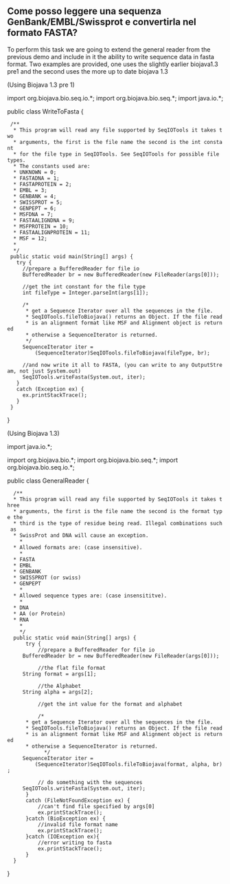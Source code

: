 == Come posso leggere una sequenza GenBank/EMBL/Swissprot e convertirla nel formato FASTA? ==

To perform this task we are going to extend the general reader from the previous demo and include in it the ability to write sequence data in fasta format. Two examples are provided, one uses the slightly earlier biojava1.3 pre1 and the second uses the more up to date biojava 1.3

(Using Biojava 1.3 pre 1)

<java>
import org.biojava.bio.seq.io.*;
import org.biojava.bio.seq.*;
import java.io.*;

public class WriteToFasta {

  /**
   * This program will read any file supported by SeqIOTools it takes two
   * arguments, the first is the file name the second is the int constant
   * for the file type in SeqIOTools. See SeqIOTools for possible file types.
   * The constants used are:
   * UNKNOWN = 0;
   * FASTADNA = 1;
   * FASTAPROTEIN = 2;
   * EMBL = 3;
   * GENBANK = 4;
   * SWISSPROT = 5;
   * GENPEPT = 6;
   * MSFDNA = 7;
   * FASTAALIGNDNA = 9;
   * MSFPROTEIN = 10;
   * FASTAALIGNPROTEIN = 11;
   * MSF = 12;
   *
   */
  public static void main(String[] args) {
    try {
      //prepare a BufferedReader for file io
      BufferedReader br = new BufferedReader(new FileReader(args[0]));

      //get the int constant for the file type
      int fileType = Integer.parseInt(args[1]);

      /*
       * get a Sequence Iterator over all the sequences in the file.
       * SeqIOTools.fileToBiojava() returns an Object. If the file read
       * is an alignment format like MSF and Alignment object is returned
       * otherwise a SequenceIterator is returned.
       */
      SequenceIterator iter =
          (SequenceIterator)SeqIOTools.fileToBiojava(fileType, br);

      //and now write it all to FASTA, (you can write to any OutputStream, not just System.out)
      SeqIOTools.writeFasta(System.out, iter);
    }
    catch (Exception ex) {
      ex.printStackTrace();
    }
  }
}
</java>

(Using Biojava 1.3)

<java>
import java.io.*;


import org.biojava.bio.*;
import org.biojava.bio.seq.*;
import org.biojava.bio.seq.io.*;

public class GeneralReader {

   /**
   * This program will read any file supported by SeqIOTools it takes three
   * arguments, the first is the file name the second is the format type the
   * third is the type of residue being read. Illegal combinations such as
   * SwissProt and DNA will cause an exception.
     *
   * Allowed formats are: (case insensitive).
     *
   * FASTA
   * EMBL
   * GENBANK
   * SWISSPROT (or swiss)
   * GENPEPT
     *
   * Allowed sequence types are: (case insensititve).
     *
   * DNA
   * AA (or Protein)
   * RNA
     *
     */
   public static void main(String[] args) {
       try {
           //prepare a BufferedReader for file io
      BufferedReader br = new BufferedReader(new FileReader(args[0]));

           //the flat file format
      String format = args[1];

           //the Alphabet
      String alpha = args[2];

           //get the int value for the format and alphabet


           /*
       * get a Sequence Iterator over all the sequences in the file.
       * SeqIOTools.fileToBiojava() returns an Object. If the file read
       * is an alignment format like MSF and Alignment object is returned
       * otherwise a SequenceIterator is returned.
             */
      SequenceIterator iter =
          (SequenceIterator)SeqIOTools.fileToBiojava(format, alpha, br);

           // do something with the sequences
      SeqIOTools.writeFasta(System.out, iter);
       }
       catch (FileNotFoundException ex) {
           //can't find file specified by args[0]
           ex.printStackTrace();
       }catch (BioException ex) {
           //invalid file format name
           ex.printStackTrace();
       }catch (IOException ex){
           //error writing to fasta
           ex.printStackTrace();
       }
   }
}
</java>